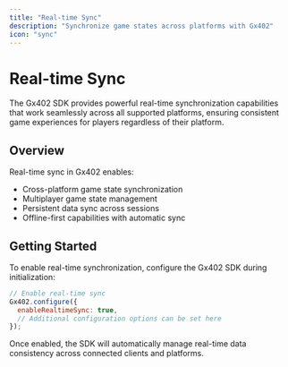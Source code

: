 ```yaml
---
title: "Real-time Sync"
description: "Synchronize game states across platforms with Gx402"
icon: "sync"
---
```


# Real-time Sync

The Gx402 SDK provides powerful real-time synchronization capabilities that work seamlessly across all supported platforms, ensuring consistent game experiences for players regardless of their platform.

## Overview

Real-time sync in Gx402 enables:
- Cross-platform game state synchronization
- Multiplayer game state management
- Persistent data sync across sessions
- Offline-first capabilities with automatic sync

## Getting Started

To enable real-time synchronization, configure the Gx402 SDK during initialization:

```javascript
// Enable real-time sync
Gx402.configure({
  enableRealtimeSync: true,
  // Additional configuration options can be set here
});
```

Once enabled, the SDK will automatically manage real-time data consistency across connected clients and platforms.